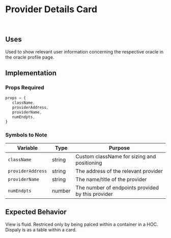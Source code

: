 # Provider Details Card

<br />

## Uses

Used to show relevant user information concerning the respective oracle in the oracle profile page.

## Implementation

### Props Required

```JavaScript
props = {
   className,
   providerAddress,
   providerName,
   numEndpts,
}
```

### Symbols to Note

| Variable          | Type   | Purpose                                           |
| ----------------- | ------ | ------------------------------------------------- |
| `className`       | string | Custom className for sizing and positioning       |
| `providerAddress` | string | The address of the relevant provider              |
| `providerName`    | string | The name/title of the provider                    |
| `numEndpts`       | number | The number of endpoints provided by this provider |

## Expected Behavior

View is fluid. Restriced only by being palced within a container in a HOC.<br />
Dispaly is as a table within a card.
